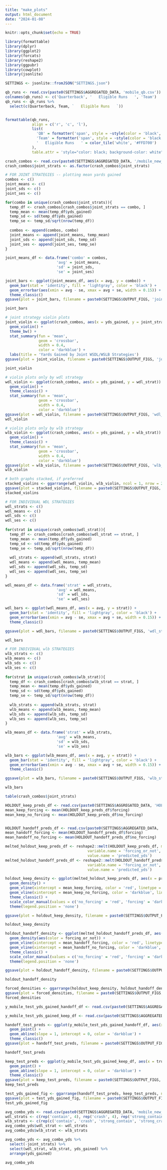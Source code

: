 ```yaml
---
title: "make_plots"
output: html_document
date: "2024-01-08"
---
```


```r
knitr::opts_chunk$set(echo = TRUE)
```

```r
library(formattable)
library(dplyr)
library(ggplot2)
library(forcats)
library(reshape2)
library(ggpubr)
library(cowplot)
library(jsonlite)
```

```r
SETTINGS <- jsonlite::fromJSON("SETTINGS.json")
```


```r
qb_runs <- read.csv(paste0(SETTINGS$AGGREGATED_DATA, 'mobile_qb.csv'))
colnames(qb_runs) <- c('Quarterback', '   Eligible Runs   ', 'Team')
qb_runs <- qb_runs %>%
  select(c(Quarterback, Team, `   Eligible Runs   `))


formattable(qb_runs,
            align = c('r', 'c', 'l'),
            list(
              'QB' = formatter('span', style = ~style(color = 'black', font.weight = 'bold')),
              'Team' = formatter('span', style = ~style(color = 'black')),
              '   Eligible Runs   ' = color_tile('white', '#FFD700')
            ),
            table.attr = 'style="color: black; background-color: white";')
```


```r
crash_combos <- read.csv(paste0(SETTINGS$AGGREGATED_DATA, '/mobile_new_wdl_wlb_df.csv'))
crash_combos$joint_strats <- as.factor(crash_combos$joint_strats)

```

```r
# FOR JOINT STRATEGIES -- plotting mean yards gained
combos <- c()
joint_means <- c()
joint_sds <- c()
joint_ses <- c()

for(combo in unique(crash_combos$joint_strats)){
  temp_df <- crash_combos[crash_combos$joint_strats == combo, ]
  temp_mean <- mean(temp_df$yds_gained)
  temp_sd <- sd(temp_df$yds_gained)
  temp_se <- temp_sd/sqrt(nrow(temp_df))
  
  combos <- append(combos, combo)
  joint_means <- append(joint_means, temp_mean)
  joint_sds <- append(joint_sds, temp_sd)
  joint_ses <- append(joint_ses, temp_se)
}

joint_means_df <- data.frame('combo' = combos,
                       'avg' = joint_means,
                       'sd' = joint_sds,
                       'se' = joint_ses)

joint_bars <- ggplot(joint_means_df, aes(x = avg, y = combo)) +
  geom_bar(stat = 'identity', fill = 'lightgray', color = 'black') +
  geom_errorbar(aes(xmin = avg - se, xmax = avg + se, width = 0.15)) +
  theme_classic()
ggsave(plot = joint_bars, filename = paste0(SETTINGS$OUTPUT_FIGS, 'joint_strategy_mean_barchart.png'))

joint_bars

```


```r
# joint strategy violin plots
joint_violin <- ggplot(crash_combos, aes(x = yds_gained, y = joint_strats)) + 
  geom_violin() +
  theme_bw() +
  stat_summary(fun = 'mean', 
               geom = 'crossbar',
               width = 0.4,
               color = 'darkblue') +
  labs(title = 'Yards Gained by Joint WSDL/WSLB Strategies')
ggsave(plot = joint_violin, filename = paste0(SETTINGS$OUTPUT_FIGS, 'joint_strategy_violin.png'))

joint_violin
```

```r
# violin plots only by wdl strategy
wdl_violin <- ggplot(crash_combos, aes(x = yds_gained, y = wdl_strat)) + 
  geom_violin() +
  theme_classic() +
  stat_summary(fun = 'mean', 
               geom = 'crossbar',
               width = 0.4,
               color = 'darkblue')
ggsave(plot = wdl_violin, filename = paste0(SETTINGS$OUTPUT_FIGS, 'wdl_strategy_violin.png'))
wdl_violin
```

```r
# violin plots only by wlb strategy
wlb_violin <- ggplot(crash_combos, aes(x = yds_gained, y = wlb_strat)) + 
  geom_violin() +
  theme_classic() +
  stat_summary(fun = 'mean', 
               geom = 'crossbar',
               width = 0.4,
               color = 'darkblue')
ggsave(plot = wlb_violin, filename = paste0(SETTINGS$OUTPUT_FIGS, 'wlb_strategy_violin.png'))
wlb_violin
```

```r
# both graphs stacked, if preferred
stacked_violins <- ggarrange(wdl_violin, wlb_violin, ncol = 1, nrow = 2, common.legend = TRUE)
ggsave(plot = stacked_violins, filename = paste0(SETTINGS$OUTPUT_FIGS, 'stacked_wdl_wlb_strategy_violin.png'))
stacked_violins
```


```r
# FOR INDIVIDUAL WDL STRATEGIES
wdl_strats <- c()
wdl_means <- c()
wdl_sds <- c()
wdl_ses <- c()
  
for(strat in unique(crash_combos$wdl_strat)){
  temp_df <- crash_combos[crash_combos$wdl_strat == strat, ]
  temp_mean <- mean(temp_df$yds_gained)
  temp_sd <- sd(temp_df$yds_gained)
  temp_se <- temp_sd/sqrt(nrow(temp_df))
  
  wdl_strats <- append(wdl_strats, strat)
  wdl_means <- append(wdl_means, temp_mean)
  wdl_sds <- append(wdl_sds, temp_sd)
  wdl_ses <- append(wdl_ses, temp_se)
}

wdl_means_df <- data.frame('strat' = wdl_strats,
                       'avg' = wdl_means,
                       'sd' = wdl_sds,
                       'se' = wdl_ses)

wdl_bars <- ggplot(wdl_means_df, aes(x = avg, y = strat)) +
  geom_bar(stat = 'identity', fill = 'lightgray', color = 'black') +
  geom_errorbar(aes(xmin = avg - se, xmax = avg + se, width = 0.15)) +
  theme_classic()

ggsave(plot = wdl_bars, filename = paste0(SETTINGS$OUTPUT_FIGS, 'wdl_strategy_bars.png'))

wdl_bars

```

```r
# FOR INDIVIDUAL wlb STRATEGIES
wlb_strats <- c()
wlb_means <- c()
wlb_sds <- c()
wlb_ses <- c()
  
for(strat in unique(crash_combos$wlb_strat)){
  temp_df <- crash_combos[crash_combos$wlb_strat == strat, ]
  temp_mean <- mean(temp_df$yds_gained)
  temp_sd <- sd(temp_df$yds_gained)
  temp_se <- temp_sd/sqrt(nrow(temp_df))
  
  wlb_strats <- append(wlb_strats, strat)
  wlb_means <- append(wlb_means, temp_mean)
  wlb_sds <- append(wlb_sds, temp_sd)
  wlb_ses <- append(wlb_ses, temp_se)
}

wlb_means_df <- data.frame('strat' = wlb_strats,
                       'avg' = wlb_means,
                       'sd' = wlb_sds,
                       'se' = wlb_ses)

wlb_bars <- ggplot(wlb_means_df, aes(x = avg, y = strat)) +
  geom_bar(stat = 'identity', fill = 'lightgray', color = 'black') +
  geom_errorbar(aes(xmin = avg - se, xmax = avg + se, width = 0.15)) +
  theme_classic()

ggsave(plot = wlb_bars, filename = paste0(SETTINGS$OUTPUT_FIGS, 'wlb_strategy_bars.png'))

wlb_bars
```

```r
table(crash_combos$joint_strats)
```

```r
HOLDOUT_keep_preds_df <- read.csv(paste0(SETTINGS$AGGREGATED_DATA, 'HOLDOUT_keep_preds_df.csv'))
mean_keep_forcing <- mean(HOLDOUT_keep_preds_df$forcing)
mean_keep_no_forcing <- mean(HOLDOUT_keep_preds_df$no_forcing)


HOLDOUT_handoff_preds_df <- read.csv(paste0(SETTINGS$AGGREGATED_DATA, 'HOLDOUT_handoff_preds_df.csv'))
mean_handoff_forcing <- mean(HOLDOUT_handoff_preds_df$forcing)
mean_handoff_no_forcing <- mean(HOLDOUT_handoff_preds_df$no_forcing)
```

```r
melted_holdout_keep_preds_df <- reshape2::melt(HOLDOUT_keep_preds_df, measure.vars = c('no_forcing', 'forcing'),
                                     variable.name = 'forcing_or_not',
                                     value.name = 'predicted_yds')
melted_holdout_handoff_preds_df <- reshape2::melt(HOLDOUT_handoff_preds_df, measure.vars = c('no_forcing', 'forcing'),
                                     variable.name = 'forcing_or_not',
                                     value.name = 'predicted_yds')
```



```r
holdout_keep_density <- ggplot(melted_holdout_keep_preds_df, aes(x = predicted_yds, color = forcing_or_not)) +
  geom_density() +
  geom_vline(xintercept = mean_keep_forcing, color = 'red', linetype = 'dashed') +
  geom_vline(xintercept = mean_keep_no_forcing, color = 'darkblue', linetype = 'dashed') +
  theme_classic() +
  scale_color_manual(values = c('no_forcing' = 'red', 'forcing' = 'darkblue')) +
  theme(legend.position = 'none')

ggsave(plot = holdout_keep_density, filename = paste0(SETTINGS$OUTPUT_FIGS, 'holdout_keep_density.png'))

holdout_keep_density
```

```r
holdout_handoff_density <- ggplot(melted_holdout_handoff_preds_df, aes(x = predicted_yds)) +
  geom_density(aes(color = forcing_or_not)) +
  geom_vline(xintercept = mean_handoff_forcing, color = 'red', linetype = 'dashed') +
  geom_vline(xintercept = mean_handoff_no_forcing, color = 'darkblue', linetype = 'dashed') +
  theme_classic() + 
  scale_color_manual(values = c('no_forcing' = 'red', 'forcing' = 'darkblue'))+ 
  theme(legend.position = 'none')

ggsave(plot = holdout_handoff_density, filename = paste0(SETTINGS$OUTPUT_FIGS, 'holdout_handoff_density.png'))

holdout_handoff_density
```




```r
forced_densities <- ggarrange(holdout_keep_density, holdout_handoff_density, ncol = 2, nrow = 1)
ggsave(plot = forced_densities, filename = paste0(SETTINGS$OUTPUT_FIGS, 'sidebyside_forced_densities.png'))
forced_densities

```


```r
y_mobile_test_yds_gained_handoff_df <- read.csv(paste0(SETTINGS$AGGREGATED_DATA, 'y_mobile_test_yds_gained_handoff_df.csv'))

y_mobile_test_yds_gained_keep_df <- read.csv(paste0(SETTINGS$AGGREGATED_DATA, 'y_mobile_test_yds_gained_keep_df.csv'))
```

```r
handoff_test_preds <- ggplot(y_mobile_test_yds_gained_handoff_df, aes(x = true_yds_gained, y = pred_yds_gained)) +
  geom_point() +
  geom_abline(slope = 1, intercept = 0, color = 'darkblue') + 
  theme_classic()
ggsave(plot = handoff_test_preds, filename = paste0(SETTINGS$OUTPUT_FIGS, 'handoff_test_preds.png'))

handoff_test_preds
```

```r
keep_test_preds <- ggplot(y_mobile_test_yds_gained_keep_df, aes(x = true_yds_gained, y = pred_yds_gained)) +
  geom_point() +
  geom_abline(slope = 1, intercept = 0, color = 'darkblue') + 
  theme_classic()
ggsave(plot = keep_test_preds, filename = paste0(SETTINGS$OUTPUT_FIGS, 'keep_test_preds.png'))
keep_test_preds
```

```r
test_yds_gained_fig <- ggarrange(handoff_test_preds, keep_test_preds, nrow = 1, ncol = 2)
ggsave(plot = test_yds_gained_fig, filename = paste0(SETTINGS$OUTPUT_FIGS, 'test_yds_gained_fig_sidebyside.png'))
test_yds_gained_fig
```




```r
avg_combo_yds <- read.csv(paste0(SETTINGS$AGGREGATED_DATA, 'mobile_new_average_res.csv'))
wdl_strats <- c(rep('contain', 4), rep('crash', 4), rep('strong_contain', 4), rep('strong_crash', 3))
wlb_strats <- c(rep(c('contain', 'crash', 'strong_contain', 'strong_crash'), 3), 'contain', 'crash', 'strong_crash')
avg_combo_yds$wdl_strat <- wdl_strats
avg_combo_yds$wlb_strat <- wlb_strats

avg_combo_yds <- avg_combo_yds %>%
  select(-joint_strats) %>%
  select(wdl_strat, wlb_strat, yds_gained) %>%
  arrange(yds_gained)

avg_combo_yds
```





